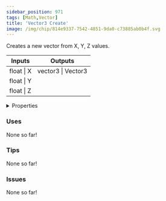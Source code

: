 ```yaml
---
sidebar_position: 971
tags: [Math,Vector]
title: 'Vector3 Create'
image: /img/chip/814e9337-7542-4851-9da0-c73885ab0b4f.svg
---
```


Creates a new vector from X, Y, Z values.



<IChip uuid="814e9337-7542-4851-9da0-c73885ab0b4f"/>

<table><thead><tr><th>Inputs</th><th>Outputs</th></tr></thead><tbody><tr><td>float | X</td><td>vector3 | Vector3</td></tr><tr><td>float | Y</td><td /></tr><tr><td>float | Z</td><td /></tr></tbody></table>

<details>
  <summary>Properties</summary>
  <div>
    <div>
    <table>
      <tbody>
        <tr>
          <td>Is beta required?</td>
          <td>No</td>
        </tr>
        <tr>
          <td>Is chip a trolling risk?</td>
          <td>No</td>
        </tr>
        <tr>
          <td>Is chip a role assignment risk?</td>
          <td>No</td>
        </tr>
        <tr>
          <td>Chip UUID</td>
          <td>814e9337-7542-4851-9da0-c73885ab0b4f</td>
        </tr>
        <tr>
          <td>Room availability</td>
          <td>Available everywhere</td>
        </tr>
      </tbody>
    </table>
    </div>
  </div>
</details>

### Uses

None so far!

### Tips

None so far!

### Issues

None so far!